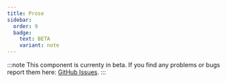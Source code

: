 ```yaml
---
title: Prose
sidebar:
  order: 9
  badge:
    text: BETA
    variant: note
---
```


:::note
This component is currenty in beta.
If you find any problems or bugs report them here: [GitHub Issues](https://github.com/fulldevlabs/fullui/issues).
:::